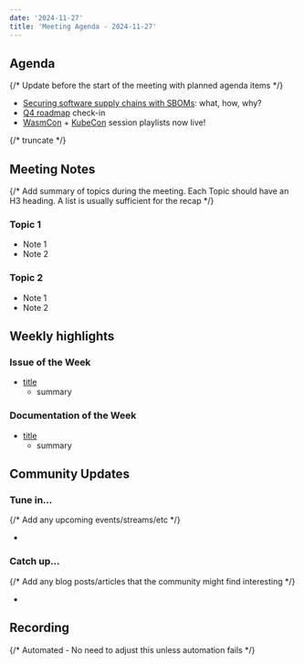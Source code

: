 ```yaml
---
date: '2024-11-27'
title: 'Meeting Agenda - 2024-11-27'
---
```


## Agenda

{/* Update before the start of the meeting with planned agenda items */}

- [Securing software supply chains with SBOMs](https://wasmcloud.com/blog/2024-11-14-secure-your-wasmcloud-supply-chain-with-sboms): what, how, why?
- [Q4 roadmap](https://github.com/orgs/wasmCloud/projects/7/views/12) check-in
- [WasmCon](https://youtube.com/playlist?list=PLbzoR-pLrL6o0UD4PoO0H_RnoToEiWBIS&feature=shared) + [KubeCon](https://youtube.com/playlist?list=PLj6h78yzYM2Pw4mRw4S-1p_xLARMqPkA7&feature=shared) session playlists now live!

{/* truncate */}

## Meeting Notes

{/* Add summary of topics during the meeting. Each Topic should have an H3 heading. A list is usually sufficient for the recap */}

### Topic 1

- Note 1
- Note 2

### Topic 2

- Note 1
- Note 2

## Weekly highlights

### Issue of the Week

- [title](https://github.com/wasmcloud/wasmcloud/issues/)
  - summary

### Documentation of the Week

- [title](/docs/intro)
  - summary

## Community Updates

### Tune in…

{/* Add any upcoming events/streams/etc */}

-

### Catch up…

{/* Add any blog posts/articles that the community might find interesting */}

-

## Recording

{/* Automated - No need to adjust this unless automation fails */}

<YouTube url="https://www.youtube.com/watch?v=Y7ASWBq2NQA" />
